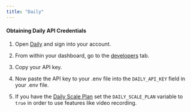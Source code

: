 ```yaml
---
title: "Daily"
---
```


#### Obtaining Daily API Credentials

1. Open [Daily](https://www.daily.co/) and sign into your account.

2. From within your dashboard, go to the [developers](https://dashboard.daily.co/developers) tab.

3. Copy your API key.

4. Now paste the API key to your .env file into the `DAILY_API_KEY` field in your .env file.

5. If you have the [Daily Scale Plan](https://www.daily.co/pricing) set the `DAILY_SCALE_PLAN` variable to `true` in order to use features like video recording.